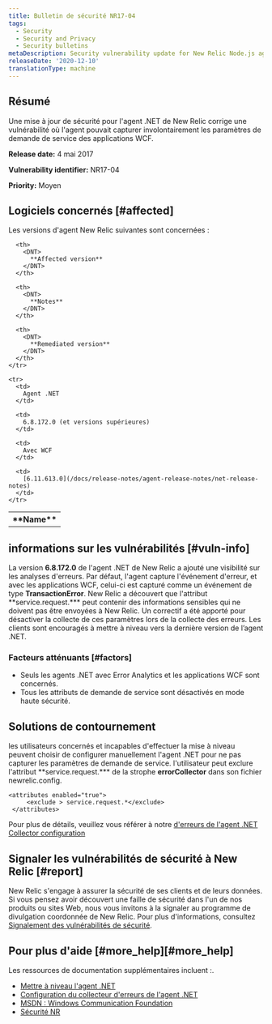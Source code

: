```yaml
---
title: Bulletin de sécurité NR17-04
tags:
  - Security
  - Security and Privacy
  - Security bulletins
metaDescription: Security vulnerability update for New Relic Node.js agent.
releaseDate: '2020-12-10'
translationType: machine
---
```


## Résumé

Une mise à jour de sécurité pour l&apos;agent .NET de New Relic corrige une vulnérabilité où l&apos;agent pouvait capturer involontairement les paramètres de demande de service des applications WCF.

<DNT>**Release date:**</DNT> 4 mai 2017

<DNT>**Vulnerability identifier:**</DNT> NR17-04

<DNT>**Priority:**</DNT> Moyen

## Logiciels concernés [#affected]

Les versions d&apos;agent New Relic suivantes sont concernées :

<table>
  <tbody>
    <tr>
      <th>
        <DNT>
          **Name**
        </DNT>
      </th>

      <th>
        <DNT>
          **Affected version**
        </DNT>
      </th>

      <th>
        <DNT>
          **Notes**
        </DNT>
      </th>

      <th>
        <DNT>
          **Remediated version**
        </DNT>
      </th>
    </tr>

    <tr>
      <td>
        Agent .NET
      </td>

      <td>
        6.8.172.0 (et versions supérieures)
      </td>

      <td>
        Avec WCF
      </td>

      <td>
        [6.11.613.0](/docs/release-notes/agent-release-notes/net-release-notes)
      </td>
    </tr>
  </tbody>
</table>

## informations sur les vulnérabilités [#vuln-info]

La version <DNT>**6.8.172.0**</DNT> de l&apos;agent .NET de New Relic a ajouté une visibilité sur les analyses d&apos;erreurs. Par défaut, l&apos;agent capture l&apos;événement d&apos;erreur, et avec les applications WCF, celui-ci est capturé comme un événement de type <DNT>**TransactionError**</DNT>. New Relic a découvert que l&apos;attribut <DNT>\*\*service.request.\*\*</DNT>\* peut contenir des informations sensibles qui ne doivent pas être envoyées à New Relic. Un correctif a été apporté pour désactiver la collecte de ces paramètres lors de la collecte des erreurs. Les clients sont encouragés à mettre à niveau vers la dernière version de l’agent .NET.

### Facteurs atténuants [#factors]

* Seuls les agents .NET avec Error Analytics et les applications WCF sont concernés.
* Tous les attributs de demande de service sont désactivés en mode haute sécurité.

## Solutions de contournement

les utilisateurs concernés et incapables d&apos;effectuer la mise à niveau peuvent choisir de configurer manuellement l&apos;agent .NET pour ne pas capturer les paramètres de demande de service. l&apos;utilisateur peut exclure l&apos;attribut <DNT>\*\*service.request.\*\*</DNT>\* de la strophe <DNT>**errorCollector**</DNT> dans son fichier newrelic.config.

```
<attributes enabled="true">
     <exclude > service.request.*</exclude>
 </attributes>
```

Pour plus de détails, veuillez vous référer à notre [d&apos;erreurs de l&apos;agent .NET Collector configuration](/docs/agents/net-agent/installation-configuration/net-agent-configuration#error_collector)

## Signaler les vulnérabilités de sécurité à New Relic [#report]

New Relic s&apos;engage à assurer la sécurité de ses clients et de leurs données. Si vous pensez avoir découvert une faille de sécurité dans l&apos;un de nos produits ou sites Web, nous vous invitons à la signaler au programme de divulgation coordonnée de New Relic. Pour plus d&apos;informations, consultez [Signalement des vulnérabilités de sécurité](/docs/security/new-relic-security/data-privacy/reporting-security-vulnerabilities).

## Pour plus d&apos;aide [#more\_help][#more_help]

Les ressources de documentation supplémentaires incluent :.

* [Mettre à niveau l&apos;agent .NET](/docs/agents/net-agent/installation-configuration/upgrade-net-agent)
* [Configuration du collecteur d&apos;erreurs de l&apos;agent .NET](/docs/agents/net-agent/installation-configuration/net-agent-configuration#error_collector)
* [MSDN : Windows Communication Foundation](https://msdn.microsoft.com/en-us/library/dd456779\(v=vs.110\).aspx)
* [Sécurité NR](https://newrelic.com/security)